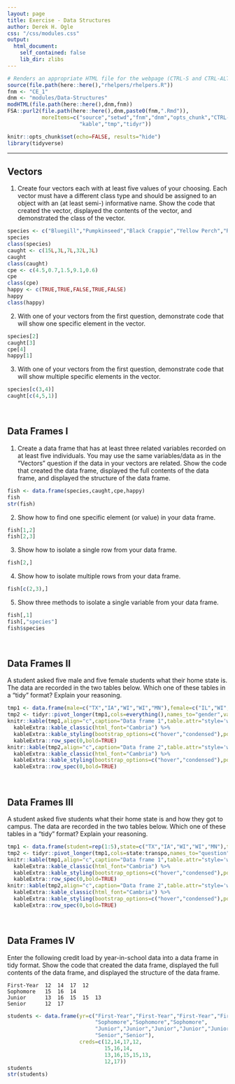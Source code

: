 ```yaml
---
layout: page
title: Exercise - Data Structures
author: Derek H. Ogle
css: "/css/modules.css"
output:
  html_document:
    self_contained: false
    lib_dir: zlibs
---
```


```r
# Renders an appropriate HTML file for the webpage (CTRL-S and CTRL-ALT-R)
source(file.path(here::here(),"rhelpers/rhelpers.R"))
fnm <- "CE_1"
dnm <- "modules/Data-Structures"
modHTML(file.path(here::here(),dnm,fnm))
FSA::purl2(file.path(here::here(),dnm,paste0(fnm,".Rmd")),
           moreItems=c("source","setwd","fnm","dnm","opts_chunk","CTRL-S",
                       "kable","tmp","tidyr"))
```
```r
knitr::opts_chunk$set(echo=FALSE, results="hide")
library(tidyverse)
```

----

## Vectors
1. Create four vectors each with at least five values of your choosing. Each vector must have a different class type and should be assigned to an object with an (at least semi-) informative name. Show the code that created the vector, displayed the contents of the vector, and demonstrated the class of the vector.

```r
species <- c("Bluegill","Pumpkinseed","Black Crappie","Yellow Perch","Rockbass")
species
class(species)
caught <- c(15L,3L,7L,32L,3L)
caught
class(caught)
cpe <- c(4.5,0.7,1.5,9.1,0.6)
cpe
class(cpe)
happy <- c(TRUE,TRUE,FALSE,TRUE,FALSE)
happy
class(happy)
```

2. With one of your vectors from the first question, demonstrate code that will show one specific element in the vector.

```r
species[2]
caught[3]
cpe[4]
happy[1]
```

3. With one of your vectors from the first question, demonstrate code that will show multiple specific elements in the vector.

```r
species[c(3,4)]
caught[c(4,5,1)]
```

&nbsp;

## Data Frames I
1. Create a data frame that has at least three related variables recorded on at least five individuals. You may use the same variables/data as in the "Vectors" question if the data in your vectors are related. Show the code that created the data frame, displayed the full contents of the data frame, and displayed the structure of the data frame.

```r
fish <- data.frame(species,caught,cpe,happy)
fish
str(fish)
```

2. Show how to find one specific element (or value) in your data frame.

```r
fish[1,2]
fish[2,3]
```

3. Show how to isolate a single row from your data frame.

```r
fish[2,]
```

4. Show how to isolate multiple rows from your data frame.

```r
fish[c(2,3),]
```

5. Show three methods to isolate a single variable from your data frame.

```r
fish[,1]
fish[,"species"]
fish$species
```

&nbsp;

## Data Frames II
A student asked five male and five female students what their home state is. The data are recorded in the two tables below. Which one of these tables in a "tidy" format? Explain your reasoning.

```r
tmp1 <- data.frame(male=c("TX","IA","WI","WI","MN"),female=c("IL","WI","WI","OH","CA"))
tmp2 <- tidyr::pivot_longer(tmp1,cols=everything(),names_to="gender",values_to="state")
knitr::kable(tmp1,align="c",caption="Data frame 1",table.attr="style='width:20%;'") %>%
  kableExtra::kable_classic(html_font="Cambria") %>%
  kableExtra::kable_styling(bootstrap_options=c("hover","condensed"),position="float_left") %>%
  kableExtra::row_spec(0,bold=TRUE)
knitr::kable(tmp2,align="c",caption="Data frame 2",table.attr="style='width:20%;'") %>%
  kableExtra::kable_classic(html_font="Cambria") %>%
  kableExtra::kable_styling(bootstrap_options=c("hover","condensed"),position="right") %>%
  kableExtra::row_spec(0,bold=TRUE)
```

&nbsp;

## Data Frames III
A student asked five students what their home state is and how they got to campus. The data are recorded in the two tables below. Which one of these tables in a "tidy" format? Explain your reasoning.

```r
tmp1 <- data.frame(student=rep(1:5),state=c("TX","IA","WI","WI","MN"),transpo=c("plane","car","car","car","moped"))
tmp2 <- tidyr::pivot_longer(tmp1,cols=state:transpo,names_to="question",values_to="answer")
knitr::kable(tmp1,align="c",caption="Data frame 1",table.attr="style='width:30%;'") %>%
  kableExtra::kable_classic(html_font="Cambria") %>%
  kableExtra::kable_styling(bootstrap_options=c("hover","condensed"),position="float_left") %>%
  kableExtra::row_spec(0,bold=TRUE)
knitr::kable(tmp2,align="c",caption="Data frame 2",table.attr="style='width:30%;'") %>%
  kableExtra::kable_classic(html_font="Cambria") %>%
  kableExtra::kable_styling(bootstrap_options=c("hover","condensed"),position="right") %>%
  kableExtra::row_spec(0,bold=TRUE)
```

&nbsp;

## Data Frames IV
Enter the following credit load by year-in-school data into a data frame in tidy format. Show the code that created the data frame, displayed the full contents of the data frame, and displayed the structure of the data frame.

```
First-Year  12  14  17  12
Sophomore   15  16  14
Junior      13  16  15  15  13
Senior      12  17
```

```r
students <- data.frame(yr=c("First-Year","First-Year","First-Year","First-Year",
                            "Sophomore","Sophomore","Sophomore",
                            "Junior","Junior","Junior","Junior","Junior",
                            "Senior","Senior"),
                       creds=c(12,14,17,12,
                               15,16,14,
                               13,16,15,15,13,
                               12,17))
students
str(students)
```

